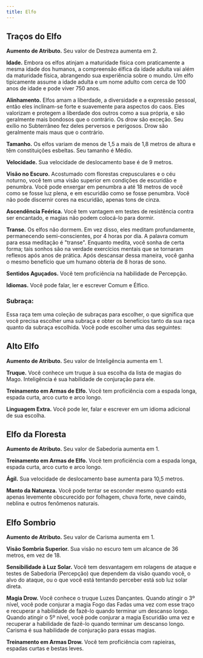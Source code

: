 ```yaml
---
title: Elfo
---
```


## Traços do Elfo

**Aumento de Atributo.** Seu valor de Destreza aumenta em 2.

**Idade.** Embora os elfos atinjam a maturidade física
com praticamente a mesma idade dos humanos, a
compreensão élfica da idade adulta vai além da
maturidade física, abrangendo sua experiência sobre o
mundo. Um elfo tipicamente assume a idade adulta e um
nome adulto com cerca de 100 anos de idade e pode viver
750 anos.

**Alinhamento.** Elfos amam a liberdade, a diversidade e a
expressão pessoal, então eles inclinam-se forte e
suavemente para aspectos do caos. Eles valorizam e
protegem a liberdade dos outros como a sua própria, e são
geralmente mais bondosos que o contrário. Os drow são
exceção. Seu exílio no Subterrâneo fez deles perversos e
perigosos. Drow são geralmente mais maus que o
contrário.

**Tamanho.** Os elfos variam de menos de 1,5 a mais de 1,8 metros de altura e têm constituições esbeltas. Seu tamanho é Médio.

**Velocidade.** Sua velocidade de deslocamento base é de 9 metros.

**Visão no Escuro.** Acostumado com florestas crepusculares e o céu noturno, você tem uma visão superior em condições de escuridão e penumbra. Você pode enxergar em penumbra a até 18 metros de você como se fosse luz plena, e em escuridão como se fosse penumbra. Você não pode discernir cores na escuridão, apenas tons de cinza.

**Ascendência Feérica.** Você tem vantagem em testes de resistência contra ser encantado, e magias não podem colocá-lo para dormir.

**Transe.** Os elfos não dormem. Em vez disso, eles meditam profundamente, permanecendo semi-conscientes, por 4 horas por dia. A palavra comum para essa meditação é "transe". Enquanto medita, você sonha de certa forma; tais sonhos são na verdade exercícios mentais que se tornaram reflexos após anos de prática. Após descansar dessa maneira, você ganha o mesmo benefício que um humano obteria de 8 horas de sono.

**Sentidos Aguçados.** Você tem proficiência na habilidade de Percepção.

**Idiomas.** Você pode falar, ler e escrever Comum e Élfico.

### Subraça:

Essa raça tem uma coleção de subraças para escolher, o que significa que você precisa escolher uma subraça e obter os benefícios tanto da sua raça quanto da subraça escolhida. Você pode escolher uma das seguintes:

## Alto Elfo

**Aumento de Atributo.** Seu valor de Inteligência aumenta em 1.

**Truque.** Você conhece um truque à sua escolha da lista de magias do Mago. Inteligência é sua habilidade de conjuração para ele.

**Treinamento em Armas de Elfo.** Você tem proficiência com a espada longa, espada curta, arco curto e arco longo.

**Linguagem Extra.** Você pode ler, falar e escrever em um idioma adicional de sua escolha.

## Elfo da Floresta

**Aumento de Atributo.** Seu valor de Sabedoria aumenta em 1.

**Treinamento em Armas de Elfo.** Você tem proficiência com a espada longa, espada curta, arco curto e arco longo.

**Ágil.** Sua velocidade de deslocamento base aumenta para 10,5 metros.

**Manto da Natureza.** Você pode tentar se esconder mesmo quando está apenas levemente obscurecido por folhagem, chuva forte, neve caindo, neblina e outros fenômenos naturais.

## Elfo Sombrio

**Aumento de Atributo.** Seu valor de Carisma aumenta em 1.

**Visão Sombria Superior.** Sua visão no escuro tem um alcance de 36 metros, em vez de 18.

**Sensibilidade à Luz Solar.** Você tem desvantagem em rolagens de ataque e testes de Sabedoria (Percepção) que dependem da visão quando você, o alvo do ataque, ou o que você está tentando perceber está sob luz solar direta.

**Magia Drow.** Você conhece o truque Luzes Dançantes. Quando atingir o 3º nível, você pode conjurar a magia Fogo das Fadas uma vez com esse traço e recuperar a habilidade de fazê-lo quando terminar um descanso longo. Quando atingir o 5º nível, você pode conjurar a magia Escuridão uma vez e recuperar a habilidade de fazê-lo quando terminar um descanso longo. Carisma é sua habilidade de conjuração para essas magias.

**Treinamento em Armas Drow.** Você tem proficiência com rapieiras, espadas curtas e bestas leves.
